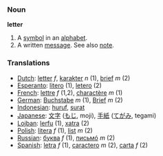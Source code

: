 === Noun ===

'''letter'''

# A [[symbol]] in an [[alphabet]].
# A written [[message]]. See also [[note]].

=== Translations ===

*[[Dutch]]: [[letter]] ''f'', [[karakter]] ''n'' (1), [[brief]] ''m'' (2)
*[[Esperanto]]: [[litero]] (1), [[letero]] (2)
*[[French]]: [[lettre]] ''f'' (1,2), [[charactère]] ''m'' (1)
*[[German]]: [[Buchstabe]] ''m'' (1), [[Brief]] ''m'' (2)
*[[Indonesian]]: [[huruf]], [[surat]]
*[[Japanese]]: [[文字]] ([[もじ]], moji), [[手紙]] ([[てがみ]], tegami)
*[[Lojban]]: [[lerfu]] (1), [[xatra]] (2)
*[[Polish]]: [[litera]] ''f'' (1), [[list]] ''m'' (2)
*[[Russian]]: [[буква]] ''f'' (1), [[письмó]] ''m'' (2)
*[[Spanish]]: [[letra]] ''f'' (1), [[caractero]] ''m'' (2), [[carta]] ''f'' (2)